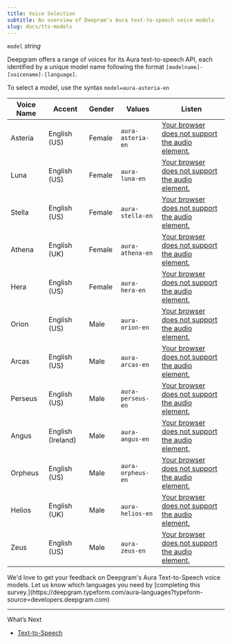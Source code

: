 ```yaml
---
title: Voice Selection
subtitle: An overview of Deepram's Aura text-to-speech voice models
slug: docs/tts-models
---
```



`model` *string*

<div class="flex flex-row gap-2">
<Markdown src="../snippets/tts-rest.mdx" /> <Markdown src="../snippets/tts-ws.mdx" /> <Markdown src="../snippets/tts-english.mdx" />
</div>

Deepgram offers a range of voices for its Aura text-to-speech API, each identified by a unique model name following the format `[modelname]-[voicename]-[language]`.

To select a model, use the syntax `model=aura-asteria-en`

| Voice Name | Accent            | Gender | Values            | Listen                                                                                                                                        |
| ---------- | ----------------- | ------ | ----------------- | --------------------------------------------------------------------------------------------------------------------------------------------- |
| Asteria    | English (US)      | Female | `aura-asteria-en` | [Your browser does not support the audio element.](https://res.cloudinary.com/deepgram/video/upload/v1709565353/aura/asteria_docs_venw0r.wav) |
| Luna       | English (US)      | Female | `aura-luna-en`    | [Your browser does not support the audio element.](https://res.cloudinary.com/deepgram/video/upload/v1709565351/aura/luna_docs_clom0e.wav)    |
| Stella     | English (US)      | Female | `aura-stella-en`  | [Your browser does not support the audio element.](https://res.cloudinary.com/deepgram/video/upload/v1709565349/aura/stella_docs_xh5jbv.wav)  |
| Athena     | English (UK)      | Female | `aura-athena-en`  | [Your browser does not support the audio element.](https://res.cloudinary.com/deepgram/video/upload/v1709565613/aura/athena_docs_wyznud.wav)  |
| Hera       | English (US)      | Female | `aura-hera-en`    | [Your browser does not support the audio element.](https://res.cloudinary.com/deepgram/video/upload/v1709565347/aura/hera_docs_xjkt4x.wav)    |
| Orion      | English (US)      | Male   | `aura-orion-en`   | [Your browser does not support the audio element.](https://res.cloudinary.com/deepgram/video/upload/v1709565346/aura/orion_docs_aljv1q.mp3)   |
| Arcas      | English (US)      | Male   | `aura-arcas-en`   | [Your browser does not support the audio element.](https://res.cloudinary.com/deepgram/video/upload/v1709565348/aura/arcas_docs_pc9hxp.mp3)   |
| Perseus    | English (US)      | Male   | `aura-perseus-en` | [Your browser does not support the audio element.](https://res.cloudinary.com/deepgram/video/upload/v1709565350/aura/perseus_docs_ap7fc0.wav) |
| Angus      | English (Ireland) | Male   | `aura-angus-en`   | [Your browser does not support the audio element.](https://res.cloudinary.com/deepgram/video/upload/v1709565352/aura/angus_docs_lgse2b.wav)   |
| Orpheus    | English (US)      | Male   | `aura-orpheus-en` | [Your browser does not support the audio element.](https://res.cloudinary.com/deepgram/video/upload/v1709565350/aura/orpheus_docs_zdlpcf.wav) |
| Helios     | English (UK)      | Male   | `aura-helios-en`  | [Your browser does not support the audio element.](https://res.cloudinary.com/deepgram/video/upload/v1709565346/aura/helios_docs_ycjwoo.wav)  |
| Zeus       | English (US)      | Male   | `aura-zeus-en`    | [Your browser does not support the audio element.](https://res.cloudinary.com/deepgram/video/upload/v1709565347/aura/zeus_docs_fupdiv.wav)    |

<Info>
  We'd love to get your feedback on Deepgram's Aura Text-to-Speech voice models. Let us know which languages you need by [completing this survey.](https://deepgram.typeform.com/aura-languages?typeform-source=developers.deepgram.com)
</Info>

***

What’s Next

* [Text-to-Speech](/docs/text-to-speech)
